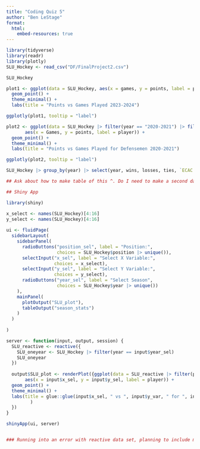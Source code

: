 ```yaml
---
title: "Coding Quiz 5"
author: "Ben LeStage"
format: 
  html:
    embed-resources: true
---
```


```r
library(tidyverse)
library(readr)
library(plotly)
SLU_Hockey <- read_csv("DF/FinalProject2.csv")

SLU_Hockey

```

```r

plot1 <- ggplot(data = SLU_Hockey, aes(x = games, y = points, label = player)) +
  geom_point() +
  theme_minimal() +
  labs(title = "Points vs Games Played 2023-2024")

ggplotly(plot1, tooltip = "label")

plot2 <- ggplot(data = SLU_Hockey |> filter(year == "2020-2021") |> filter(position == "D"), 
       aes(x = Games, y = points, label = player)) +
  geom_point() + 
  theme_minimal() +
  labs(title = "Points vs Games Played for Defensemen 2020-2021")

ggplotly(plot2, tooltip = "label")

SLU_Hockey |> group_by(year) |> select(year, wins, losses, ties, `ECAC Elimination`)

## Ask about how to make table of this ^. Do I need to make a second data frame with just the years?
```




```r
## Shiny App

library(shiny)

x_select <- names(SLU_Hockey)[4:16]
y_select <- names(SLU_Hockey)[4:16]
 
ui <- fluidPage(
  sidebarLayout(
    sidebarPanel(
      radioButtons("position_sel", label = "Position:",
                   choices = SLU_Hockey$position |> unique()),
      selectInput("x_sel", label = "Select X Variable:",
                  choices = x_select),
      selectInput("y_sel", label = "Select Y Variable:",
                  choices = y_select),
      radioButtons("year_sel", label = "Select Season",
                   choices = SLU_Hockey$year |> unique())
    ),
    mainPanel(
      plotOutput("SLU_plot"),
      tableOutput("season_stats")
    )
  )
  
)

server <- function(input, output, session) {
  SLU_reactive <- reactive({
    SLU_oneyear <- SLU_Hockey |> filter(year == input$year_sel)
    SLU_oneyear
  })
  
  output$SLU_plot <- renderPlot({ggplot(data = SLU_reactive |> filter(position == input$position_sel), 
       aes(x = input$x_sel, y = input$y_sel, label = player)) +
  geom_point() + 
  theme_minimal() +
  labs(title = glue::glue(input$x_sel, " vs ", input$y_var, " for ", input$position_sel, input$year_sel)
         )
  })
}

shinyApp(ui, server)


### Running into an error with reactive data set, planning to include more years but want to get my shiny app working first.
```









































































































